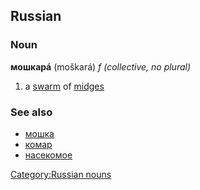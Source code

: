 ==Russian==
[[Category:Russian nouns]]
===Noun===
'''мошкарá''' (moškará) ''f (collective, no plural)''

#a [[swarm]] of [[midge]]s

===See also===
*[[мошка]]
*[[комар]]
*[[насекомое]]